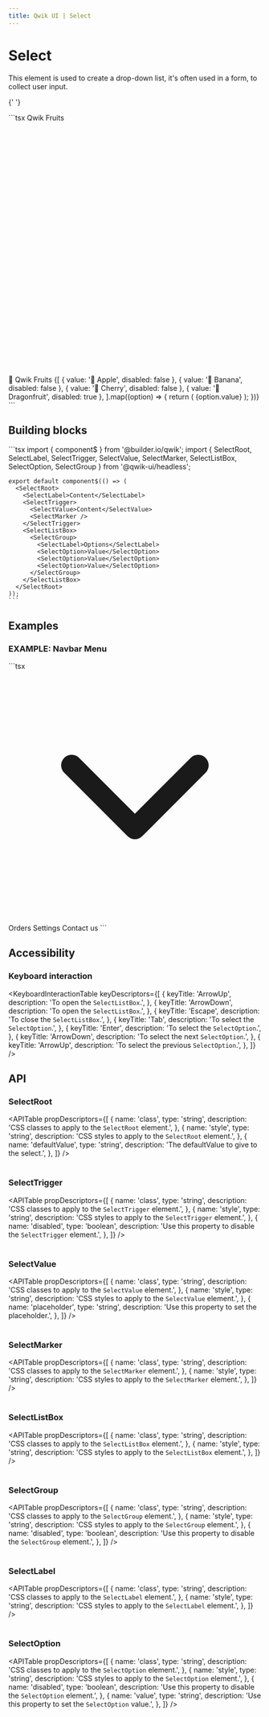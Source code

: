 ```yaml
---
title: Qwik UI | Select
---
```



<StatusBanner status={statusByComponent.headless.Select}/> 

# Select

This element is used to create a drop-down list, it's often used in a form, to collect user input.

{' '}

<Example01>
  ```tsx
  <SelectRoot class="dark:bg-gray-700">
    <SelectLabel class="text-white font-semibold ml-2">Qwik Fruits</SelectLabel>
    <SelectTrigger class="flex justify-between items-center px-8 bg-slate-100 dark:bg-gray-700 border-slate-200 dark:border-gray-600 border-[1px] rounded-md p-4 group peer">
      <SelectValue
        placeholder="Select a fruit! 🍹"
        class="text-gray-700 dark:text-white"
      />
      <SelectMarker class="w-6 h-6">
        <svg
          xmlns="http://www.w3.org/2000/svg"
          viewBox="0 0 24 24"
          fill="none"
          stroke-width="2"
          class="stroke-gray-700 dark:stroke-white group-aria-expanded:-rotate-180 transition-transform duration-[450ms]"
          stroke-linecap="round"
          stroke-linejoin="round"
        >
          <polyline points="6 9 12 15 18 9"></polyline>
        </svg>
      </SelectMarker>
    </SelectTrigger>
    <SelectListBox class="bg-slate-100 dark:bg-gray-700 border-slate-200 dark:border-gray-600 mt-2 border-[1px] rounded-md">
      <SelectOption value="🚀 Qwik" class="p-4">🚀 Qwik</SelectOption>
      <SelectGroup class="p-4 ">
        <SelectLabel class="p-4">Fruits</SelectLabel>
        {[
          { value: '🍎 Apple', disabled: false },
          { value: '🍌 Banana', disabled: false },
          { value: '🍒 Cherry', disabled: false },
          { value: '🐲 Dragonfruit', disabled: true },
        ].map((option) => {
          return (
            <SelectOption
              key={option.value}
              value={option.value}
              disabled={option.disabled}
              class="aria-disabled:text-red-500 aria-disabled:cursor-not-allowed hover:bg-slate-200 rounded-sm dark:hover:bg-gray-600 p-4"
            >{option.value}</SelectOption>
          );
        })}
      </SelectGroup>
    </SelectListBox>
  </SelectRoot>
  ```
</Example01>

## Building blocks

  <CodeExample>
    ```tsx
    import { component$ } from '@builder.io/qwik';
    import { SelectRoot, SelectLabel, SelectTrigger, SelectValue, SelectMarker, SelectListBox, SelectOption, SelectGroup } from '@qwik-ui/headless';

    export default component$(() => (
      <SelectRoot>
        <SelectLabel>Content</SelectLabel>
        <SelectTrigger>
          <SelectValue>Content</SelectValue>
          <SelectMarker />
        </SelectTrigger>
        <SelectListBox>
          <SelectGroup>
            <SelectLabel>Options</SelectLabel>
            <SelectOption>Value</SelectOption>
            <SelectOption>Value</SelectOption>
            <SelectOption>Value</SelectOption>
          </SelectGroup>
        </SelectListBox>
      </SelectRoot>
    ));
    ```

  </CodeExample>

## Examples

### EXAMPLE: Navbar Menu

<Example02>
  ```tsx
  <SelectRoot>
    <SelectTrigger class="flex justify-between items-center border-slate-200 dark:border-gray-600 border-[1px] p-4">
      <SelectValue placeholder="Home" />
      <SelectMarker class="w-6 h-6">
        <svg
          xmlns="http://www.w3.org/2000/svg"
          viewBox="0 0 24 24"
          fill="none"
          stroke="currentColor"
          stroke-width="2"
          stroke-linecap="round"
          stroke-linejoin="round"
        >
          <polyline points="6 9 12 15 18 9"></polyline>
        </svg>
      </SelectMarker>
    </SelectTrigger>
    <SelectListBox class="bg-slate-100 dark:bg-gray-700 border-slate-200 dark:border-gray-600 border-[1px]">
      <SelectOption optionValue="Orders" class="p-4">
        Orders
      </SelectOption>
      <SelectOption optionValue="Settings" class="p-4">
        Settings
      </SelectOption>
      <SelectOption optionValue="Contact us" class="p-4">
        Contact us
      </SelectOption>
    </SelectListBox>
  </SelectRoot>
  ```
</Example02>

## Accessibility

### Keyboard interaction

<KeyboardInteractionTable
  keyDescriptors={[
    {
      keyTitle: 'ArrowUp',
      description: 'To open the `SelectListBox`.',
    },
    {
      keyTitle: 'ArrowDown',
      description: 'To open the `SelectListBox`.',
    },
    {
      keyTitle: 'Escape',
      description: 'To close the `SelectListBox`.',
    },
    {
      keyTitle: 'Tab',
      description: 'To select the `SelectOption`.',
    },
    {
      keyTitle: 'Enter',
      description: 'To select the `SelectOption`.',
    },
    {
      keyTitle: 'ArrowDown',
      description: 'To select the next `SelectOption`.',
    },
    {
      keyTitle: 'ArrowUp',
      description: 'To select the previous `SelectOption`.',
    },
  ]}
/>

## API

### SelectRoot

<APITable
  propDescriptors={[
    {
      name: 'class',
      type: 'string',
      description: 'CSS classes to apply to the `SelectRoot` element.',
    },
    {
      name: 'style',
      type: 'string',
      description: 'CSS styles to apply to the `SelectRoot` element.',
    },
    {
      name: 'defaultValue',
      type: 'string',
      description: 'The defaultValue to give to the select.',
    },
  ]}
/>
<br />
<br />
### SelectTrigger

<APITable
  propDescriptors={[
    {
      name: 'class',
      type: 'string',
      description: 'CSS classes to apply to the `SelectTrigger` element.',
    },
    {
      name: 'style',
      type: 'string',
      description: 'CSS styles to apply to the `SelectTrigger` element.',
    },
    {
      name: 'disabled',
      type: 'boolean',
      description: 'Use this property to disable the `SelectTrigger` element.',
    },
  ]}
/>
<br />
<br />
### SelectValue

<APITable
  propDescriptors={[
    {
      name: 'class',
      type: 'string',
      description: 'CSS classes to apply to the `SelectValue` element.',
    },
    {
      name: 'style',
      type: 'string',
      description: 'CSS styles to apply to the `SelectValue` element.',
    },
    {
      name: 'placeholder',
      type: 'string',
      description: 'Use this property to set the placeholder.',
    },
  ]}
/>
<br />
<br />
### SelectMarker

<APITable
  propDescriptors={[
    {
      name: 'class',
      type: 'string',
      description: 'CSS classes to apply to the `SelectMarker` element.',
    },
    {
      name: 'style',
      type: 'string',
      description: 'CSS styles to apply to the `SelectMarker` element.',
    },
  ]}
/>
<br />
<br />
### SelectListBox

<APITable
  propDescriptors={[
    {
      name: 'class',
      type: 'string',
      description: 'CSS classes to apply to the `SelectListBox` element.',
    },
    {
      name: 'style',
      type: 'string',
      description: 'CSS styles to apply to the `SelectListBox` element.',
    },
  ]}
/>
<br />
<br />
### SelectGroup

<APITable
  propDescriptors={[
    {
      name: 'class',
      type: 'string',
      description: 'CSS classes to apply to the `SelectGroup` element.',
    },
    {
      name: 'style',
      type: 'string',
      description: 'CSS styles to apply to the `SelectGroup` element.',
    },
    {
      name: 'disabled',
      type: 'boolean',
      description: 'Use this property to disable the `SelectGroup` element.',
    },
  ]}
/>
<br />
<br />
### SelectLabel

<APITable
  propDescriptors={[
    {
      name: 'class',
      type: 'string',
      description: 'CSS classes to apply to the `SelectLabel` element.',
    },
    {
      name: 'style',
      type: 'string',
      description: 'CSS styles to apply to the `SelectLabel` element.',
    },
  ]}
/>
<br />
<br />
### SelectOption

<APITable
  propDescriptors={[
    {
      name: 'class',
      type: 'string',
      description: 'CSS classes to apply to the `SelectOption` element.',
    },
    {
      name: 'style',
      type: 'string',
      description: 'CSS styles to apply to the `SelectOption` element.',
    },
    {
      name: 'disabled',
      type: 'boolean',
      description: 'Use this property to disable the `SelectOption` element.',
    },
    {
      name: 'value',
      type: 'string',
      description: 'Use this property to set the `SelectOption` value.',
    },
  ]}
/>
